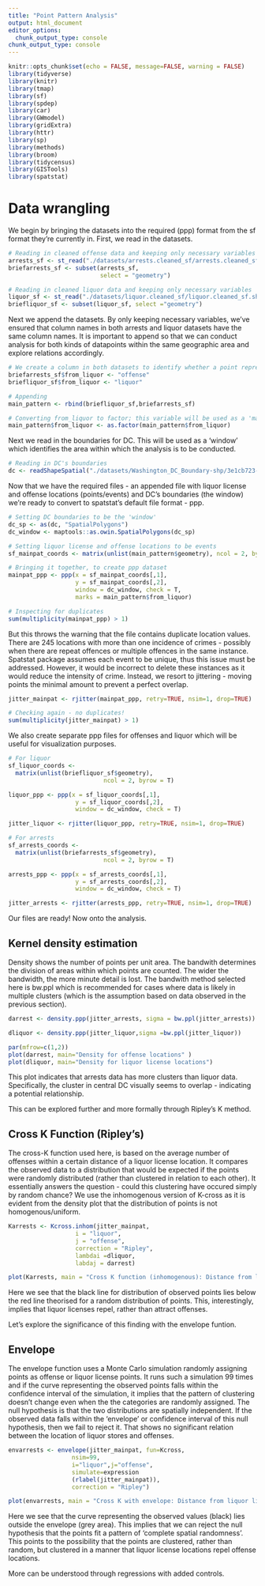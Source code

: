 ```yaml
---
title: "Point Pattern Analysis"
output: html_document
editor_options: 
  chunk_output_type: console
chunk_output_type: console
---
```


```r
knitr::opts_chunk$set(echo = FALSE, message=FALSE, warning = FALSE)
library(tidyverse)
library(knitr) 
library(tmap)
library(sf)
library(spdep)
library(car)
library(GWmodel)
library(gridExtra)
library(httr)
library(sp)
library(methods)
library(broom)
library(tidycensus)
library(GISTools)
library(spatstat)
```

# Data wrangling

We begin by bringing the datasets into the required (ppp) format from the sf format they're currently in. First, we read in the datasets.

```r

# Reading in cleaned offense data and keeping only necessary variables
arrests_sf <- st_read("./datasets/arrests.cleaned_sf/arrests.cleaned_sf.shp")
briefarrests_sf <- subset(arrests_sf, 
                          select = "geometry")

# Reading in cleaned liquor data and keeping only necessary variables
liquor_sf <- st_read("./datasets/liquor.cleaned_sf/liquor.cleaned_sf.shp")
briefliquor_sf <- subset(liquor_sf, select ="geometry")
```

Next we append the datasets. By only keeping necessary variables, we've ensured that column names in both arrests and liquor datasets have the same column names. It is important to append so that we can conduct analysis for both kinds of datapoints within the same geographic area and explore relations accordingly. 

```r

# We create a column in both datasets to identify whether a point represents a liquor license location or an offense location after appending
briefarrests_sf$from_liquor <- "offense"
briefliquor_sf$from_liquor <- "liquor"

# Appending
main_pattern <- rbind(briefliquor_sf,briefarrests_sf)

# Converting from_liquor to factor; this variable will be used as a 'mark' - an attribute associated with a point/event - which must be in a factor format
main_pattern$from_liquor <- as.factor(main_pattern$from_liquor) 
```

Next we read in the boundaries for DC. This will be used as a 'window' which identifies the area within which the analysis is to be conducted. 

```r
# Reading in DC's boundaries
dc <- readShapeSpatial("./datasets/Washington_DC_Boundary-shp/3e1cb723-752b-4300-a022-f1a1f3667e47202043-1-1re4u28.ia88k.shp")
```

Now that we have the required files - an appended file with liquor license and offense locations (points/events) and DC's boundaries (the window) we're ready to convert to spatstat's default file format - ppp.

```r

# Setting DC boundaries to be the 'window'
dc_sp <- as(dc, "SpatialPolygons")
dc_window <- maptools::as.owin.SpatialPolygons(dc_sp)

# Setting liquor license and offense locations to be events
sf_mainpat_coords <- matrix(unlist(main_pattern$geometry), ncol = 2, byrow = T)

# Bringing it together, to create ppp dataset
mainpat_ppp <- ppp(x = sf_mainpat_coords[,1], 
                   y = sf_mainpat_coords[,2],
                   window = dc_window, check = T,
                   marks = main_pattern$from_liquor)

# Inspecting for duplicates
sum(multiplicity(mainpat_ppp) > 1)

```

But this throws the warning that the file contains duplicate location values. There are 245 locations with more than one incidence of crimes - possibly when there are repeat offences or multiple offences in the same instance. Spatstat package assumes each event to be unique, thus this issue must be addressed. However, it would be incorrect to delete these instances as it would reduce the intensity of crime. Instead, we resort to jittering - moving points the minimal amount to prevent a perfect overlap. 

```r

jitter_mainpat <- rjitter(mainpat_ppp, retry=TRUE, nsim=1, drop=TRUE)

# Checking again - no duplicates!
sum(multiplicity(jitter_mainpat) > 1)

```

We also create separate ppp files for offenses and liquor which will be useful for visualization purposes.

```r
# For liquor
sf_liquor_coords <-
  matrix(unlist(briefliquor_sf$geometry), 
                           ncol = 2, byrow = T)

liquor_ppp <- ppp(x = sf_liquor_coords[,1], 
                   y = sf_liquor_coords[,2],
                   window = dc_window, check = T)

jitter_liquor <- rjitter(liquor_ppp, retry=TRUE, nsim=1, drop=TRUE)

# For arrests
sf_arrests_coords <-
  matrix(unlist(briefarrests_sf$geometry), 
                           ncol = 2, byrow = T)

arrests_ppp <- ppp(x = sf_arrests_coords[,1], 
                   y = sf_arrests_coords[,2],
                   window = dc_window, check = T)

jitter_arrests <- rjitter(arrests_ppp, retry=TRUE, nsim=1, drop=TRUE)
```

Our files are ready! Now onto the analysis. 

## Kernel density estimation

Density shows the number of points per unit area. The bandwith determines the division of areas within which points are counted. The wider the bandwidth, the more minute detail is lost. The bandwith method selected here is bw.ppl which is recommended for cases where data is likely in multiple clusters (which is the assumption based on data observed in the previous section).

```r
darrest <- density.ppp(jitter_arrests, sigma = bw.ppl(jitter_arrests))

dliquor <- density.ppp(jitter_liquor,sigma =bw.ppl(jitter_liquor))

par(mfrow=c(1,2))
plot(darrest, main="Density for offense locations" )
plot(dliquor, main="Density for liquor license locations")

```

This plot indicates that arrests data has more clusters than liquor data. Specifically, the cluster in central DC visually seems to overlap - indicating a potential relationship. 

This can be explored further and more formally through Ripley's K method. 

## Cross K Function (Ripley's)

The cross-K function used here, is based on the average number of offenses within a certain distance of a liquor license location. It compares the observed data to a distribution that would be expected if the points were randomly distributed (rather than clustered in relation to each other). It essentially answers the question - could this clustering have occured simply by random chance? We use the inhomogenous version of K-cross as it is evident from the density plot that the distribution of points is not homogenous/uniform. 

```r

Karrests <- Kcross.inhom(jitter_mainpat, 
                   i = "liquor",
                   j = "offense",
                   correction = "Ripley",
                   lambdai =dliquor, 
                   labdaj = darrest)

plot(Karrests, main = "Cross K function (inhomogenous): Distance from liquor license to offenses")
```

Here we see that the black line for distribution of observed points lies below the red line theorised for a random distribution of points. This, interestingly, implies that liquor licenses repel, rather than attract offenses. 

Let's explore the significance of this finding with the envelope funtion.

## Envelope

The envelope function uses a Monte Carlo simulation randomly assigning points as offense or liquor license points. It runs such a simulation 99 times and if the curve representing the observed points falls within the confidence interval of the simulation, it implies that the pattern of clustering doesn't change even when the the categories are randomly assigned. The null hypothesis is that the two distributions are spatially independent. If the observed data falls within the 'envelope' or confidence interval of this null hypothesis, then we fail to reject it. That shows no significant relation between the location of liquor stores and offenses. 

```r

envarrests <- envelope(jitter_mainpat, fun=Kcross,
                  nsim=99,
                  i="liquor",j="offense",
                  simulate=expression
                  (rlabel(jitter_mainpat)),
                  correction = "Ripley")

plot(envarrests, main = "Cross K with envelope: Distance from liquor license to offenses")
```

Here we see that the curve representing the observed values (black) lies outside the envelope (grey area). This implies that we can reject the null hypothesis that the points fit a pattern of 'complete spatial randomness'. This points to the possibility that the points are clustered, rather than random, but clustered in a manner that liquor license locations repel offense locations. 

More can be understood through regressions with added controls. 
